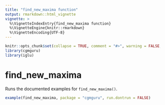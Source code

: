 ```yaml
---
title: "find_new_maxima function"
output: rmarkdown::html_vignette
vignette: >
  %\VignetteIndexEntry{find_new_maxima function}
  %\VignetteEngine{knitr::rmarkdown}
  %\VignetteEncoding{UTF-8}
---
```


```r
knitr::opts_chunk$set(collapse = TRUE, comment = "#>", warning = FALSE, message = FALSE)
library(cgmguru)
library(iglu)
```

# find_new_maxima

Runs the documented examples for `find_new_maxima()`.

```r
example(find_new_maxima, package = "cgmguru", run.dontrun = FALSE)
```


